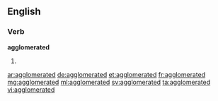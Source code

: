 ==English==

===Verb===
'''agglomerated'''

# {{past of|agglomerate}}

[[ar:agglomerated]]
[[de:agglomerated]]
[[et:agglomerated]]
[[fr:agglomerated]]
[[mg:agglomerated]]
[[ml:agglomerated]]
[[sv:agglomerated]]
[[ta:agglomerated]]
[[vi:agglomerated]]
